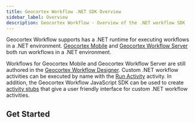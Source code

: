 ```yaml
---
title: Geocortex Workflow .NET SDK Overview
sidebar_label: Overview
description: Geocortex Workflow - Overview of the .NET workflow SDK
---
```



Geocortex Workflow supports has a .NET runtime for executing workflows in a .NET environment. [Geocortex Mobile](https://docs.geocortex.com/mobileviewer/) and [Geocortex Workflow Server](https://docs.geocortex.com/workflow/latest/help/Default.htm#wf5/help/server-workflows.htm) both run workflows in a .NET environment.

Workflows for Geocortex Mobile and Geocortex Workflow Server are still authored in the [Geocortex Workflow Designer](https://apps.geocortex.com/workflow/designer/). Custom .NET workflow activities can be executed by name with the [Run Activity](https://docs.geocortex.com/workflow/latest/help/Default.htm#wf5/help/activities/run-activity.htm) activity. In addition, the Geocortex Workflow JavaScript SDK can be used to create [activity stubs](sdk-net-register-activities.mdx) that give a user friendly interface for custom .NET workflow activities.

## Get Started

<UseCaseContainer>
    <UseCaseCard
        title="Create an Activity for Geocortex Mobile"
        description="Create a custom activity in Geocortex Mobile"
        link="sdk-mobile-create-activity"
    />
    <UseCaseCard
        title="Create an Activity for Geocortex Workflow Server"
        description="Create a custom activity in Geocortex Workflow Server"
        link="sdk-server-create-activity"
    />
</UseCaseContainer>

